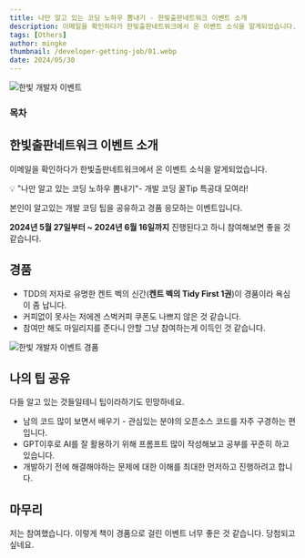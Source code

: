 ```yaml
---
title: 나만 알고 있는 코딩 노하우 뽐내기 - 한빛출판네트워크 이벤트 소개
description: 이메일을 확인하다가 한빛출판네트워크에서 온 이벤트 소식을 알게되었습니다.  "나만 알고 있는 코딩 노하우 뽐내기"- 개발 코딩 꿀Tip 특공대 모여라!
tags: [Others]
author: mingke
thumbnail: /developer-getting-job/01.webp
date: 2024/05/30
---
```


<Image src="/developer-getting-job/01.webp" alt="한빛 개발자 이벤트" />

### 목차

## 한빛출판네트워크 이벤트 소개

이메일을 확인하다가 한빛출판네트워크에서 온 이벤트 소식을 알게되었습니다.

<aside>
💡 "나만 알고 있는 코딩 노하우 뽐내기"- 개발 코딩 꿀Tip 특공대 모여라!

</aside>

본인이 알고있는 개발 코딩 팁을 공유하고 경품 응모하는 이벤트입니다.

**2024년 5월 27일부터 ~ 2024년 6월 16일까지** 진행된다고 하니 참여해보면 좋을 것 같습니다.

<Link url="https://www.hanbit.co.kr/event/current/current_event_view.html?hbe_idx=196&page=0" />

## 경품

- TDD의 저자로 유명한 켄트 벡의 신간(**켄트 벡의 Tidy First 1권**)이 경품이라 욕심이 좀 납니다.
- 커피없이 못사는 저에겐 스벅커피 쿠폰도 나쁘지 않은 것 같습니다.
- 참여만 해도 마일리지를 준다니 안할 그냥 참여하는게 이득인 것 같습니다.

<Image src="/hanbit-coding-knowhow-event/01.jpg" alt="한빛 개발자 이벤트 경품" />

## 나의 팁 공유

다들 알고 있는 것들일테니 팁이라하기도 민망하네요.

- 남의 코드 많이 보면서 배우기 - 관심있는 분야의 오픈소스 코드를 자주 구경하는 편입니다.
- GPT이후로 AI를 잘 활용하기 위해 프롬프트 많이 작성해보고 공부를 꾸준히 하고 있습니다.
- 개발하기 전에 해결해야하는 문제에 대한 이해를 최대한 먼저하고 진행하려고 합니다.

## 마무리

저는 참여했습니다. 이렇게 책이 경품으로 걸린 이벤트 너무 좋은 것 같습니다. 당첨되고 싶네요.

<Link url="https://chaechae.life/blog/github-actions-auto-pr-create" />
